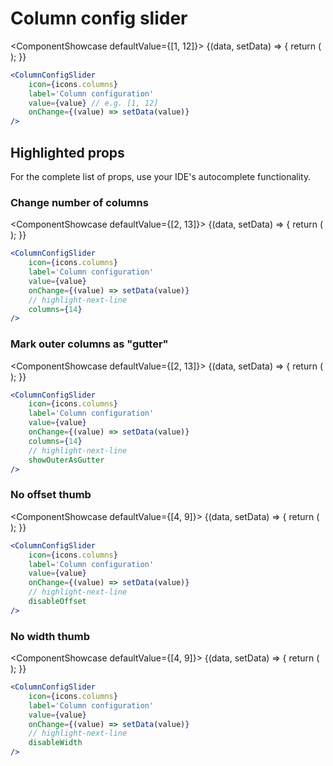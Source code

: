 # Column config slider


<ComponentShowcase defaultValue={[1, 12]}>
	{(data, setData) => {
		return (
			<ColumnConfigSlider
				icon={icons.columns}
				label='Column configuration'
				value={data}
				onChange={setData}
			/>
		);
	}}
</ComponentShowcase>

```jsx
<ColumnConfigSlider
	icon={icons.columns}
	label='Column configuration'
	value={value} // e.g. [1, 12]
	onChange={(value) => setData(value)}
/>
```

## Highlighted props

For the complete list of props, use your IDE's autocomplete functionality.

### Change number of columns

<ComponentShowcase defaultValue={[2, 13]}>
	{(data, setData) => {
		return (
			<ColumnConfigSlider
				icon={icons.columns}
				label='Column configuration'
				value={data}
				onChange={setData}
				columns={14}
			/>
		);
	}}
</ComponentShowcase>

```jsx
<ColumnConfigSlider
	icon={icons.columns}
	label='Column configuration'
	value={value}
	onChange={(value) => setData(value)}
	// highlight-next-line
	columns={14}
/>
```

### Mark outer columns as "gutter"

<ComponentShowcase defaultValue={[2, 13]}>
	{(data, setData) => {
		return (
			<ColumnConfigSlider
				icon={icons.columns}
				label='Column configuration'
				value={data}
				onChange={setData}
				columns={14}
				showOuterAsGutter
			/>
		);
	}}
</ComponentShowcase>

```jsx
<ColumnConfigSlider
	icon={icons.columns}
	label='Column configuration'
	value={value}
	onChange={(value) => setData(value)}
	columns={14}
	// highlight-next-line
	showOuterAsGutter
/>
```

### No offset thumb

<ComponentShowcase defaultValue={[4, 9]}>
	{(data, setData) => {
		return (
			<ColumnConfigSlider
				icon={icons.columns}
				label='Column configuration'
				value={data}
				onChange={setData}
				disableOffset
			/>
		);
	}}
</ComponentShowcase>

```jsx
<ColumnConfigSlider
	icon={icons.columns}
	label='Column configuration'
	value={value}
	onChange={(value) => setData(value)}
	// highlight-next-line
	disableOffset
/>
```

### No width thumb

<ComponentShowcase defaultValue={[4, 9]}>
	{(data, setData) => {
		return (
			<ColumnConfigSlider
				icon={icons.columns}
				label='Column configuration'
				value={data}
				onChange={setData}
				disableWidth
			/>
		);
	}}
</ComponentShowcase>

```jsx
<ColumnConfigSlider
	icon={icons.columns}
	label='Column configuration'
	value={value}
	onChange={(value) => setData(value)}
	// highlight-next-line
	disableWidth
/>
```
